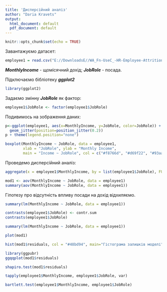---
title: 'Дисперсійний аналіз'
author: "Daria Kravets"
output:
  html_document: default
  pdf_document: default
---

```{r setup, include=FALSE}
knitr::opts_chunk$set(echo = TRUE)
```

Завантажуємо датасет:

```{r}
employee1 = read.csv("E://DownloadsE//WA_Fn-UseC_-HR-Employee-Attrition (1).csv")
```

***MonthlyIncome*** - щомісячний дохід;
***JobRole*** - посада.

Підключаємо бібліотеку ***ggplot2***

```{r}
library(ggplot2)
```

Задаємо змінну ***JobRole*** як фактор:
```{r}
employee1$JobRole <- factor(employee1$JobRole)
```

Подивимось на зображення даних:
```{r}
p<-ggplot(employee1, aes(x=MonthlyIncome, y=JobRole, color=JobRole)) +
  geom_jitter(position=position_jitter(0.2)) 
p + theme(legend.position="none")
```

```{r}
boxplot(MonthlyIncome ~ JobRole, data = employee1,
        xlab = "JobRole", ylab = "Monthly Income",
        main = "Income ~ JobRole", col = c("#f8766d", "#d69f22", "#93aa00", "#00ba38", "#00c19f", "#00b9e3", "#619cff", "#db72fb", "#ff61c3"))
```

Проведемо дисперсійний аналіз:
```{r}
aggregate(x = employee1$MonthlyIncome, by = list(employee1$JobRole), FUN = mean)
```

```{r}
mod1 <- aov(MonthlyIncome ~ JobRole, data = employee1)
summary(aov(MonthlyIncome ~ JobRole, data = employee1))
```

Гіпотезу про відсутність впливу посади на дохід відхиляємо.

```{r}
summary(lm(MonthlyIncome ~ JobRole, data = employee1))
```

```{r}
contrasts(employee1$JobRole) <- contr.sum
contrasts(employee1$JobRole)
```

```{r}
summary(lm(MonthlyIncome ~ JobRole, data = employee1))
```

```{r}
plot(mod1)
```


```{r}
hist(mod1$residuals, col = "#48bd94", main="Гістограма залишків моделі")
```

```{r}
library(ggpubr)
ggqqplot(mod1$residuals)
```

```{r}
shapiro.test(mod1$residuals)
```

```{r}
tapply(employee1$MonthlyIncome, employee1$JobRole, var)
```

```{r}
bartlett.test(employee1$MonthlyIncome, employee1$JobRole)
```

